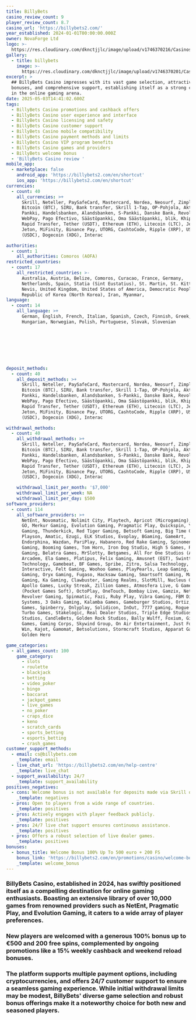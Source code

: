 ```yaml
---
title: BillyBets
casino_review_count: 9
player_review_count: 8.7
casino_url: 'https://billybets2.com/'
year_established: 2024-01-01T00:00:00.000Z
owner: NovaForge Ltd
logo: >-
  https://res.cloudinary.com/dknctjjlc/image/upload/v1746370216/Casinos/BillyBets/Screenshot_2025-05-04_at_17.49.39_smbrt2.png
gallery:
  - title: billybets
    image: >-
      https://res.cloudinary.com/dknctjjlc/image/upload/v1746370201/Casinos/BillyBets/Screenshot_2025-05-04_at_17.49.08_zkdxjo.png
excerpt: >
  ## BillyBets Casino impresses with its vast game selection, attractive
  bonuses, and comprehensive support, establishing itself as a strong contender
  in the online gaming arena.
date: 2025-05-03T14:41:02.600Z
tags:
  - BillyBets Casino promotions and cashback offers
  - BillyBets Casino user experience and interface
  - BillyBets Casino licensing and safety
  - BillyBets Casino customer support
  - BillyBets Casino mobile compatibility
  - BillyBets Casino payment methods and limits
  - BillyBets Casino VIP program benefits
  - BillyBets Casino games and providers
  - BillyBets welcome bonus
  - 'BillyBets Casino review '
mobile_app:
  - marketplace: false
    android_app: 'https://billybets2.com/en/shortcut'
    ios_app: 'https://billybets2.com/en/shortcut'
currencies:
  - count: 40
    all_currencies: >+
      Skrill, Neteller, PaySafeCard, Mastercard, Nordea, Neosurf, Zimpler,
      Bitcoin (BTC), SIRU, Bank transfer, Skrill 1-Tap, OP-Pohjola, Aktia, POP
      Pankki, Handelsbanken, Alandsbanken, S-Pankki, Danske Bank, Revolut,
      WebPay, Pago Efectivo, Säästöpankki, Oma Säästöpankki, blik, Khipu, Mach,
      Rapid Transfer, Tether (USDT), Ethereum (ETH), Litecoin (LTC), Jetonbank,
      Jeton, MiFinity, Binance Pay, UTORG, CashtoCode, Ripple (XRP), USD Coin
      (USDC), Dogecoin (XDG), Interac

authorities:
  - count: 1
    all_authorities: Comoros (AOFA)
restricted_countries:
  - count: 17
    all_restricted_countries: >-
      Australia, Austria, Belize, Comoros, Curacao, France, Germany,
      Netherlands, Spain, Statia (Sint Eustatius), St. Martin, St. Kitts &
      Nevis, United Kingdom, United States of America, Democratic People's
      Republic of Korea (North Korea), Iran, Myanmar,
language:
  - count: 14
    all_language: >+
      German, English, French, Italian, Spanish, Czech, Finnish, Greek,
      Hungarian, Norwegian, Polish, Portuguese, Slovak, Slovenian








deposit_methods:
  - count: 40
    all_deposit_methods: >+
      Skrill, Neteller, PaySafeCard, Mastercard, Nordea, Neosurf, Zimpler,
      Bitcoin (BTC), SIRU, Bank transfer, Skrill 1-Tap, OP-Pohjola, Aktia, POP
      Pankki, Handelsbanken, Alandsbanken, S-Pankki, Danske Bank, Revolut,
      WebPay, Pago Efectivo, Säästöpankki, Oma Säästöpankki, blik, Khipu, Mach,
      Rapid Transfer, Tether (USDT), Ethereum (ETH), Litecoin (LTC), Jetonbank,
      Jeton, MiFinity, Binance Pay, UTORG, CashtoCode, Ripple (XRP), USD Coin
      (USDC), Dogecoin (XDG), Interac

withdrawal_methods:
  - count: 40
    all_withdrawal_methods: >+
      Skrill, Neteller, PaySafeCard, Mastercard, Nordea, Neosurf, Zimpler,
      Bitcoin (BTC), SIRU, Bank transfer, Skrill 1-Tap, OP-Pohjola, Aktia, POP
      Pankki, Handelsbanken, Alandsbanken, S-Pankki, Danske Bank, Revolut,
      WebPay, Pago Efectivo, Säästöpankki, Oma Säästöpankki, blik, Khipu, Mach,
      Rapid Transfer, Tether (USDT), Ethereum (ETH), Litecoin (LTC), Jetonbank,
      Jeton, MiFinity, Binance Pay, UTORG, CashtoCode, Ripple (XRP), USD Coin
      (USDC), Dogecoin (XDG), Interac

    withdrawal_limit_per_month: '$7,000'
    withdrawal_limit_per_week: NA
    withdrawal_limit_per_day: $500
software_providers:
  - count: 114
    all_software_providers: >+
      NetEnt, Novomatic, Nolimit City, Playtech, Apricot (Microgaming), Play'n
      GO, Merkur Gaming, Evolution Gaming, Pragmatic Play, Quickspin, Yggdrasil
      Gaming, Thunderkick, Red Tiger Gaming, Betsoft Gaming, Big Time Gaming,
      Playson, Amatic, Ezugi, ELK Studios, Evoplay, BGaming, GameArt,
      Endorphina, Wazdan, PariPlay, Habanero, Red Rake Gaming, Spinomenal, 1X2
      Gaming, Booming Games, Tom Horn, Iron Dog Studio, High 5 Games, Relax
      Gaming, Belatra Games, MrSlotty, Betgames, All For One Studios (ALL41),
      Arcadem, Ela Games, Platipus, Felix Gaming, Amusnet (EGT), Swintt, Casino
      Technology, Gamebeat, BF Games, Spribe, Zitro, Salsa Technology, Kiron
      Interactive, Felt Gaming, Woohoo Games, PlayPearls, Leap Gaming, Caleta
      Gaming, Oryx Gaming, Fugaso, Hacksaw Gaming, Smartsoft Gaming, Mascot
      Gaming, Ka Gaming, Clawbuster, Gaming Realms, SlotMill, Nucleus Gaming,
      Apollo Games, Lucky Streak, Zillion Games, Atmosfera Live, G Games, PGsoft
      (Pocket Games Soft), OctoPlay, OneTouch, Bombay Live, Gamzix, NetGaming,
      Revolver Gaming, Spinmatic, Fazi, Ruby Play, Vibra Gaming, FBM Digital
      Systems, 3 Oaks Gaming, Kalamba Games, Gameburger Studios, Ortiz, Fantasma
      Games, Spinberry, Onlyplay, Solidicon, InOut, 7777 gaming, Rogue Gaming,
      Turbo Games, Stakelogic, Real Dealer Studios, Triple Edge Studios, Switch
      Studios, CandleBets, Golden Rock Studios, Bally Wulff, Foxium, Givme
      Games, Gaming Corps, Skywind Group, On Air Entertainment, Just For The
      Win, Kajot, Gamomat, Betsolutions, Stormcraft Studios, Apparat Gaming,
      Golden Hero

game_categories:
  - all_games_count: 100
    game_category:
      - slots
      - roulette
      - blackjack
      - betting
      - video_poker
      - bingo
      - baccarat
      - jackpot_games
      - live_games
      - no_poker
      - craps_dice
      - keno
      - scratch_cards
      - sports_betting
      - esports_betting
      - crash_games
customer_support_methods:
  - email: cs@billybets.com
    _template: email
  - live_chat_url: 'https://billybets2.com/en/help-centre'
    _template: live_chat
  - support_availability: 24/7
    _template: support_availability
positives_negatives:
  - cons: Welcome bonus is not available for deposits made via Skrill or Neteller.
    _template: negatives
  - pros: Open to players from a wide range of countries.
    _template: positives
  - pros: Actively engages with player feedback publicly.
    _template: positives
  - pros: 24/7 live chat support ensures continuous assistance.
    _template: positives
  - pros: Offers a robust selection of live dealer games.
    _template: positives
bonuses:
  - bonus_title: Welcome Bonus 100% Up To 500 euro + 200 FS
    bonus_link: 'https://billybets2.com/en/promotions/casino/welcome-bonus'
    _template: welcome_bonus
---
```


### BillyBets Casino, established in 2024, has swiftly positioned itself as a compelling destination for online gaming enthusiasts. Boasting an extensive library of over 10,000 games from renowned providers such as NetEnt, Pragmatic Play, and Evolution Gaming, it caters to a wide array of player preferences. 

### New players are welcomed with a generous 100% bonus up to €500 and 200 free spins, complemented by ongoing promotions like a 15% weekly cashback and weekend reload bonuses. 

### The platform supports multiple payment options, including cryptocurrencies, and offers 24/7 customer support to ensure a seamless gaming experience. While initial withdrawal limits may be modest, BillyBets' diverse game selection and robust bonus offerings make it a noteworthy choice for both new and seasoned players.
